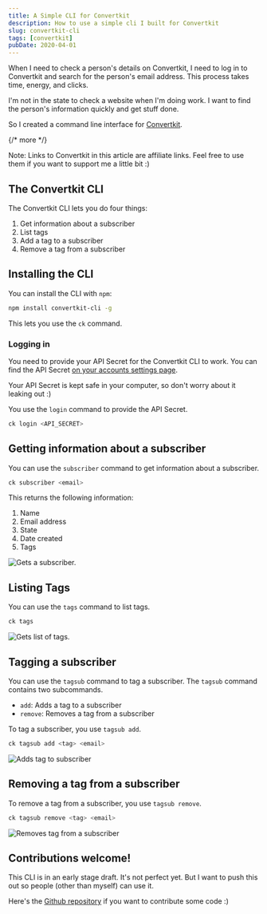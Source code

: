 ```yaml
---
title: A Simple CLI for Convertkit
description: How to use a simple cli I built for Convertkit
slug: convertkit-cli
tags: [convertkit]
pubDate: 2020-04-01
---
```


When I need to check a person's details on Convertkit, I need to log in to Convertkit and search for the person's email address. This process takes time, energy, and clicks.

I'm not in the state to check a website when I'm doing work. I want to find the person's information quickly and get stuff done.

So I created a command line interface for [Convertkit][1].

{/* more */}

Note: Links to Convertkit in this article are affiliate links. Feel free to use them if you want to support me a little bit :)

## The Convertkit CLI

The Convertkit CLI lets you do four things:

1. Get information about a subscriber
2. List tags
3. Add a tag to a subscriber
4. Remove a tag from a subscriber

## Installing the CLI

You can install the CLI with `npm`:

```bash
npm install convertkit-cli -g
```

This lets you use the `ck` command.

### Logging in

You need to provide your API Secret for the Convertkit CLI to work. You can find the API Secret [on your accounts settings page][2].

Your API Secret is kept safe in your computer, so don't worry about it leaking out :)

You use the `login` command to provide the API Secret.

```bash
ck login <API_SECRET>
```

## Getting information about a subscriber

You can use the `subscriber` command to get information about a subscriber.

```bash
ck subscriber <email>
```

This returns the following information:

1. Name
2. Email address
3. State
4. Date created
5. Tags

<Image src='/images/2020/ck-cli/subscriber.gif' alt='Gets a subscriber.' />

## Listing Tags

You can use the `tags` command to list tags.

```bash
ck tags
```

<Image src='/images/2020/ck-cli/tags.gif' alt='Gets list of tags.' />

## Tagging a subscriber

You can use the `tagsub` command to tag a subscriber. The `tagsub` command contains two subcommands.

- `add`: Adds a tag to a subscriber
- `remove`: Removes a tag from a subscriber

To tag a subscriber, you use `tagsub add`.

```bash
ck tagsub add <tag> <email>
```

<Image src='/images/2020/ck-cli/tagsub-add.gif' alt='Adds tag to subscriber' />

## Removing a tag from a subscriber

To remove a tag from a subscriber, you use `tagsub remove`.

```bash
ck tagsub remove <tag> <email>
```

<Image
  src='/images/2020/ck-cli/tagsub-remove.gif'
  alt='Removes tag from a subscriber'
/>

## Contributions welcome!

This CLI is in an early stage draft. It's not perfect yet. But I want to push this out so people (other than myself) can use it.

Here's the [Github repository][3] if you want to contribute some code :)

[1]: https://zellwk.com/convertkit
[2]: https://app.convertkit.com/account/edit?lmref=yfs9CA
[3]: https://github.com/zellwk/convertkit-cli
